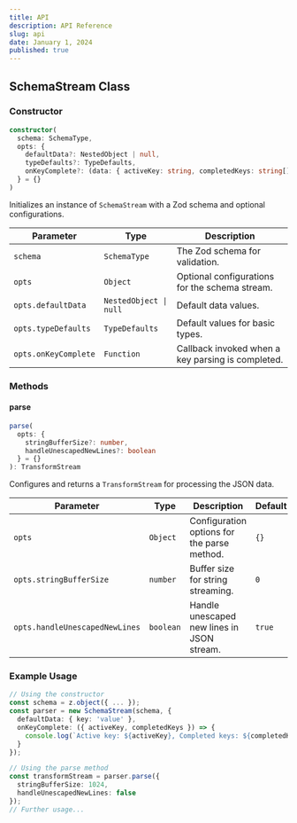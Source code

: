 ```yaml
---
title: API
description: API Reference
slug: api
date: January 1, 2024
published: true
---
```


## SchemaStream Class

### Constructor

```typescript
constructor(
  schema: SchemaType,
  opts: {
    defaultData?: NestedObject | null,
    typeDefaults?: TypeDefaults,
    onKeyComplete?: (data: { activeKey: string, completedKeys: string[] }) => void
  } = {}
)
```

Initializes an instance of `SchemaStream` with a Zod schema and optional configurations.

| Parameter | Type | Description |
| --- | --- | --- |
| `schema` | `SchemaType` | The Zod schema for validation. |
| `opts` | `Object` | Optional configurations for the schema stream. |
| `opts.defaultData` | `NestedObject \| null` | Default data values. |
| `opts.typeDefaults` | `TypeDefaults` | Default values for basic types. |
| `opts.onKeyComplete` | `Function` | Callback invoked when a key parsing is completed. |

### Methods

#### parse

```typescript
parse(
  opts: {
    stringBufferSize?: number,
    handleUnescapedNewLines?: boolean
  } = {}
): TransformStream
```

Configures and returns a `TransformStream` for processing the JSON data.

| Parameter | Type | Description | Default |
| --- | --- | --- | --- |
| `opts` | `Object` | Configuration options for the parse method. | `{}` |
| `opts.stringBufferSize` | `number` | Buffer size for string streaming. | `0` |
| `opts.handleUnescapedNewLines` | `boolean` | Handle unescaped new lines in JSON stream. | `true` |

### Example Usage

```typescript
// Using the constructor
const schema = z.object({ ... });
const parser = new SchemaStream(schema, {
  defaultData: { key: 'value' },
  onKeyComplete: ({ activeKey, completedKeys }) => {
    console.log(`Active key: ${activeKey}, Completed keys: ${completedKeys}`);
  }
});

// Using the parse method
const transformStream = parser.parse({
  stringBufferSize: 1024,
  handleUnescapedNewLines: false
});
// Further usage...
```
